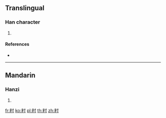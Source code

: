 {{character info/new}}
==Translingual==

===Han character===
{{Han char|rn=119|rad=米|as=03|sn=9|four=94900|canj=FDDI}}

# {{defn|Han|sort=米03}}

====References====
* {{Han ref|kx=0907.051|dkj=26854|dj=1332.190|hdz=53141.101|uh=7C7F|ud=31871|bh=D047|bd=53319}}

----

==Mandarin==

===Hanzi===
{{cmn-hanzi|pin=[[cùn]] ([[cun4]])|wg=ts'un<sup>4</sup>}}

# {{defn|lang=cmn|sort=米03}}

[[fr:籿]]
[[ko:籿]]
[[pl:籿]]
[[th:籿]]
[[zh:籿]]